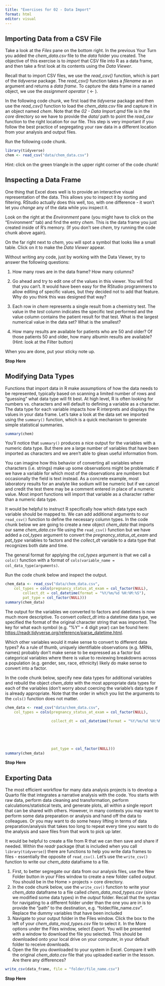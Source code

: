 ```yaml
---
title: "Exercises for 02 - Data Import"
format: html
editor: visual
---
```


## Importing Data from a CSV File

Take a look at the *Files* pane on the bottom right. In the previous Your Turn you added the *chem_data.csv* file to the *data* folder you created. The objective of this exercise is to *import* that CSV file into R as a data frame, and then take a first look at its contents using the *Data Viewer*.

Recall that to import CSV files, we use the *read_csv()* function, which is part of the *tidyverse* package. The *read_csv()* function takes a *filename* as an argument and returns a *data frame*. To capture the data frame in a named object, we use the *assignment operator* ( \<- ).

In the following code chunk, we first load the *tidyverse* package and then use the *read_csv()* function to load the *chem_data.csv* file and capture it in an object named *chem*. Note that the *02 - Data Import.qmd* file is in the *core* directory so we have to provide the *data/* path to point the *read_csv* function to the right location for our file. This step is very important if you follow the best practice of segregating your raw data in a different location from your analysis and output files.

Run the following code chunk.

```r
library(tidyverse)
chem <- read_csv("data/chem_data.csv")
```

Hint: click on the green triangle in the upper right corner of the code chunk!

## Inspecting a Data Frame

One thing that Excel does well is to provide an interactive visual representation of the data. This allows you to inspect it by sorting and filtering. RStudio actually does this well, too, with one difference - it won't let you *change* any of the data while you inspect it.

Look on the right at the *Environment* pane (you might have to click on the "Environment" tab) and find the entry *chem*. This is the data frame you just created inside of R's memory. (If you don't see *chem*, try running the code chunk above again).

On the far right next to *chem*, you will spot a symbol that looks like a small table. Click on it to make the *Data Viewer* appear.

Without writing any code, just by working with the Data Viewer, try to answer the following questions:

1.  How many rows are in the data frame? How many columns?

2.  Go ahead and try to edit one of the values in this viewer. You will find that you can't. It would have been easy for the RStudio programmers to allow editing of specific values, but they decided not to add that feature. Why do you think this was designed that way?

3.  Each row in *chem* represents a single result from a chemistry test. The value in the *test* column indicates the specific test performed and the value column contains the patient result for that test. What is the largest numerical value in the data set? What is the smallest?

4.  How many results are available for patients who are 50 and older? Of those patients 50 and older, how many albumin results are available? (Hint: look at the Filter button)

When you are done, put your sticky note up.

**Stop Here**

## Modifying Data Types

Functions that import data in R make assumptions of how the data needs to be represented, typically based on scanning a limited number of rows and "guessing" what data type will fit best. At high level, R is often looking for numbers vs. characters and will default to defining a variable as a character. The data type for each variable impacts how R interprets and displays the values in your data frame. Let's take a look at the data set we imported using the `summary()` function, which is a quick mechanism to generate simple statistical summaries.

```r
summary(chem)
```

You'll notice that `summary()` produces a nice output for the variables with a numeric data type. But there are a large number of variables that have been imported as characters and we aren't able to glean useful information from.

You can imagine how this behavior of converting all variables where characters (i.e. strings) make up some observations might be problematic if we have a variable for which most of the observations are numbers but occasionally the field is text instead. As a concrete example, most laboratory results for an analyte like sodium will be numeric but if we cancel and credit the test there may be a comment entered in place of a numeric value. Most import functions will import that variable as a character rather than a numeric data type.

It would be helpful to instruct R specifically how which data type each variable should be mapped to. We can add additional arguments to our `read_csv()` function to define the necessary column types. In the code chunk below we are going to create a new object *chem_data* that imports our same *chem_data.csv* file using the `read_csv()` function but we have added a *col_types* argument to convert the *pregnancy_status_at_exam* and *pat_type* variables to factors and the *collect_dt* variable to a data type that recognizes both date and time.

The general format for applying the *col_types* argument is that we call a `cols()` function with a format of `cols(variable_name = col_data_type(arguments)`.

Run the code chunk below and inspect the output.

```r
chem_data <- read_csv("data/chem_data.csv", 
    col_types = cols(pregnancy_status_at_exam = col_factor(NULL), 
        collect_dt = col_datetime(format = "%Y/%m/%d %H:%M:%S"), 
        pat_type = col_factor(NULL)))
summary(chem_data)
```

The output for the variables we converted to factors and datetimes is now much more descriptive. To convert *collect_dt* into a datetime data type, we specified the format of the original character string that was imported. The key for what each symbol (e.g. "%Y" = 4 digit year) can be found here: <https://readr.tidyverse.org/reference/parse_datetime.html>.

Which other variables would it make sense to convert to different data types? As a rule of thumb, uniquely identifiable observations (e.g. MRNs, names) probably don't make sense to be expressed as a factor but categorical variables where there is value to reviewing breakdowns across a population (e.g. gender, sex, race, ethnicity) likely do make sense to convert into a factor.

In the code chunk below, specify new data types for additional variables and rebuild the object *chem_data* with the most appropriate data types for each of the variables (don't worry about coercing the variable's data type if is already appropriate. Note that the order in which you list the arguments to the `cols()` function does not matter.

```r
chem_data <- read_csv("data/chem_data.csv", 
    col_types = cols(pregnancy_status_at_exam = col_factor(NULL),
                     
                     collect_dt = col_datetime(format = "%Y/%m/%d %H:%M:%S"), 
                     
                     
                     
                     
                     
                     pat_type = col_factor(NULL)))
summary(chem_data)
```

**Stop Here**

## Exporting Data

The most efficient workflow for many data analysis projects is to develop a Quarto file that integrates a narrative analysis with the code. You starts with raw data, perform data cleaning and transformation, perform calculations/statistical tests, and generate plots, all within a single report that can be shared with others. However, in many contexts you may want to perform some data preparation or analysis and hand off the data to colleagues. Or you may want to do some heavy lifting in terms of data preparation/analysis that takes too long to repeat every time you want to do the analysis and save files from that work to pick up later.

It would be helpful to create a file from R that we can then save and share if needed. Within the *readr* package (that is included when you call `library(tidyverse)`) there are functions to help you write data frames to files - essentially the opposite of `read_csv()`. Let's use the `write_csv()` function to write our *chem_data* dataframe to a file.

1.  First, to better segregate our data from our analysis files, use the New Folder button in your Files window to create a new folder called *output*. You should be in the Home \> projects \> core directory.
2.  In the code chunk below, use the `write_csv()` function to write your *chem_data* dataframe to a file called *chem_data_mod_types.csv* (since we modified some data types) in the *output* folder. Recall that the syntax for navigating to a different folder under than the one you are in is to provide the "path" to the destination, e.g. "folder/file_name.csv". Replace the dummy variables that have been included
3.  Navigate to your output folder in the Files window. Click the box to the left of your *chem_data_mod_types.csv* file to select it. In the More options under the Files window, select *Export*. You will be presented with a window to download the file you selected. This should be downloaded onto your local drive on your computer, in your default folder to receive downloads.
4.  Open the file you downloaded to your system in Excel. Compare it with the original *chem_data.csv* file that you uploaded earlier in the lesson. Are there any differences?

```r
write_csv(data_frame, file = "folder/file_name.csv")
```

**Stop Here**
